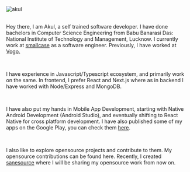 <style jsx>{`
  img {
    width: 150px;
    height: 150px;
    border-radius: 1000px;
    object-fit: cover;
  }
`}</style>

<img src="/images/akul/front-1.jpg" alt="akul" />

<br />
<br />

Hey there, I am Akul, a self trained software developer. I have done bachelors in Computer Science Engineering from Babu Banarasi Das: National Institute of Technology and Management, Lucknow. I currently work at <a href='https://smallcase.com/' target='_blank'>smallcase</a> as a software engineer. Previously, I have worked at <a href='https://vogo.in/' target="_blank" >Vogo.</a>

<br />

I have experience in Javascript/Typescript ecosystem, and primarily work on the same. In frontend, I prefer React and Next.js where as in backend I have worked with Node/Express and MongoDB.

<br />

I have also put my hands in Mobile App Development, starting with Native Android Development (Android Studio), and eventually shifting to React Native for cross platform development. I have also published some of my apps on the Google Play, you can check them <a href='https://play.google.com/store/apps/developer?id=Akul+Srivastava' target='_blank'>here</a>.

<br />

I also like to explore opensource projects and contribute to them. My opensource contributions can be found <Link href='/opensource'>here</Link>. Recently, I created <a href='https://github.com/sanesource' target='_blank'>sanesource</a> where I will be sharing my opensource work from now on.

